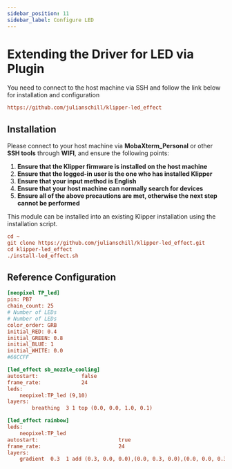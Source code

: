 ```yaml
---
sidebar_position: 11
sidebar_label: Configure LED
---
```



# Extending the Driver for LED via Plugin

You need to connect to the host machine via SSH and follow the link below for installation and configuration

```cfg
https://github.com/julianschill/klipper-led_effect
```

## Installation

Please connect to your host machine via **MobaXterm_Personal** or other **SSH tools** through **WIFI**, and ensure the following points:

1. **Ensure that the Klipper firmware is installed on the host machine**
2. **Ensure that the logged-in user is the one who has installed Klipper**
3. **Ensure that your input method is English**
4. **Ensure that your host machine can normally search for devices**
5. **Ensure all of the above precautions are met, otherwise the next step cannot be performed**

This module can be installed into an existing Klipper installation using the installation script.

```cfg
cd ~
git clone https://github.com/julianschill/klipper-led_effect.git
cd klipper-led_effect
./install-led_effect.sh
```

## Reference Configuration

```cfg
[neopixel TP_led]
pin: PB7
chain_count: 25
# Number of LEDs
# Number of LEDs
color_order: GRB
initial_RED: 0.4    
initial_GREEN: 0.8
initial_BLUE: 1
initial_WHITE: 0.0
#66CCFF 

[led_effect sb_nozzle_cooling]
autostart:              false
frame_rate:             24
leds:
    neopixel:TP_led (9,10)
layers:
        breathing  3 1 top (0.0, 0.0, 1.0, 0.1)

[led_effect rainbow]
leds:
    neopixel:TP_led
autostart:                          true
frame_rate:                         24
layers:
    gradient  0.3  1 add (0.3, 0.0, 0.0),(0.0, 0.3, 0.0),(0.0, 0.0, 0.3)

```
